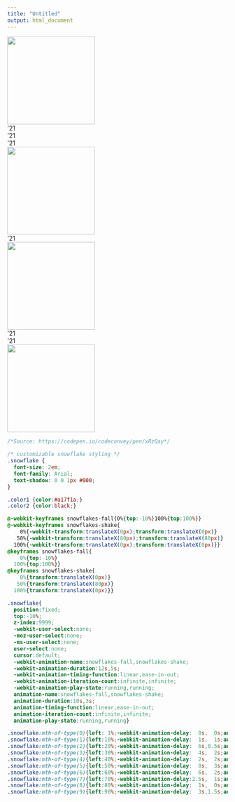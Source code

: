 ```yaml
---
title: "Untitled"
output: html_document
---
```


<div class="snowflakes" aria-hidden="true">
  <div class="snowflake color1">
  <img src = "https://www.pngkey.com/png/full/130-1306105_11-black-balloon-balloon.png" width = 200/>
  </div>
  <div class="snowflake color1">
  '21
  </div>
  <div class="snowflake color2">
  '21
  </div>
  <div class="snowflake color1">
  '21
  </div>
  <div class="snowflake color2">
  <img src = "https://www.pngkey.com/png/full/130-1306105_11-black-balloon-balloon.png" width = 200/>
  </div>
  <div class="snowflake color1">
  '21
  </div>
  <div class="snowflake color2">
  <img src = "https://cdn10.bigcommerce.com/s-o0d6ce9f7h/products/6331/images/6947/31-gold__50905.1534113613.1280.1280.png?c=2" width = 200 />
  </div>
  <div class="snowflake color2">
  '21
  </div>
  <div class="snowflake color1">
  '21
  </div>
  <div class="snowflake color1">
  <img src = "https://cdn10.bigcommerce.com/s-o0d6ce9f7h/products/6331/images/6947/31-gold__50905.1534113613.1280.1280.png?c=2" width = 200 />
  </div>
</div>


```css
/*Source: https://codepen.io/codeconvey/pen/xRzQay*/
  
/* customizable snowflake styling */
.snowflake {
  font-size: 2em;
  font-family: Arial;
  text-shadow: 0 0 1px #000;
}

.color1 {color:#a17f1a;}
.color2 {color:black;}

@-webkit-keyframes snowflakes-fall{0%{top:-10%}100%{top:100%}}
@-webkit-keyframes snowflakes-shake{
    0%{-webkit-transform:translateX(0px);transform:translateX(0px)}
   50%{-webkit-transform:translateX(80px);transform:translateX(80px)}
  100%{-webkit-transform:translateX(0px);transform:translateX(0px)}}
@keyframes snowflakes-fall{
    0%{top:-10%}
  100%{top:100%}}
@keyframes snowflakes-shake{
    0%{transform:translateX(0px)}
   50%{transform:translateX(80px)}
  100%{transform:translateX(0px)}}

.snowflake{
  position:fixed;
  top:-10%;
  z-index:9999;
  -webkit-user-select:none;
  -moz-user-select:none;
  -ms-user-select:none;
  user-select:none;
  cursor:default;
  -webkit-animation-name:snowflakes-fall,snowflakes-shake;
  -webkit-animation-duration:12s,5s;
  -webkit-animation-timing-function:linear,ease-in-out;
  -webkit-animation-iteration-count:infinite,infinite;
  -webkit-animation-play-state:running,running;
  animation-name:snowflakes-fall,snowflakes-shake;
  animation-duration:10s,3s;
  animation-timing-function:linear,ease-in-out;
  animation-iteration-count:infinite,infinite;
  animation-play-state:running,running}

.snowflake:nth-of-type(0){left: 1%;-webkit-animation-delay:  0s,  0s;animation-delay:  0s,  0s}
.snowflake:nth-of-type(1){left:10%;-webkit-animation-delay:  1s,  1s;animation-delay:  1s,  1s}
.snowflake:nth-of-type(2){left:20%;-webkit-animation-delay:  6s,0.5s;animation-delay:  6s,0.5s}
.snowflake:nth-of-type(3){left:30%;-webkit-animation-delay:  4s,  2s;animation-delay:  4s,  2s}
.snowflake:nth-of-type(4){left:40%;-webkit-animation-delay:  2s,  2s;animation-delay:  2s,  2s}
.snowflake:nth-of-type(5){left:50%;-webkit-animation-delay:  8s,  3s;animation-delay:  8s,  3s}
.snowflake:nth-of-type(6){left:60%;-webkit-animation-delay:  6s,  2s;animation-delay:  6s,  2s}
.snowflake:nth-of-type(7){left:70%;-webkit-animation-delay:2.5s,  1s;animation-delay:2.5s,  1s}
.snowflake:nth-of-type(8){left:80%;-webkit-animation-delay:  1s,  0s;animation-delay:  1s,  0s}
.snowflake:nth-of-type(9){left:90%;-webkit-animation-delay:  3s,1.5s;animation-delay:  3s,1.5s}
```

